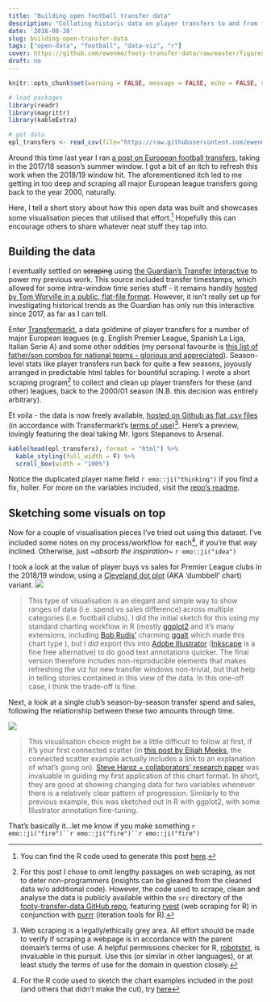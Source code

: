 ```yaml
---
title: "Building open football transfer data"
description: "Collating historic data on player transfers to and from football clubs in major European leagues (with some exploratory visualisation thrown in for good measure)."
date: '2018-08-28'
slug: building-open-transfer-data
tags: ["open-data", "football", "data-viz", "r"]
cover: https://github.com/ewenme/footy-transfer-data/raw/master/figures/chelsea-transfers-web.png
draft: no
---
```


```r
knitr::opts_chunk$set(warning = FALSE, message = FALSE, echo = FALSE, out.width = '100%', dev = 'png')

# load packages
library(readr)
library(magrittr)
library(kableExtra)

# get data
epl_transfers <- read_csv(file="https://raw.githubusercontent.com/ewenme/footy-transfer-data/master/data/english-premier-league-transfers.csv")

```

Around this time last year I ran [a post on European football transfers](https://ewen.io/2017/09/07/unravelling-the-european-football-transfer-window/), taking in the 2017/18 season's summer window. I got a bit of an itch to refresh this work when the 2018/19 window hit. The aforementioned itch led to me getting in too deep and scraping all major European league transfers going back to the year 2000, naturally. 

Here, I tell a short story about how this open data was built and showcases some visualisation pieces that utilised that effort.[^code] Hopefully this can encourage others to share whatever neat stuff they tap into.

## Building the data

I eventually settled on ~~scraping~~ using [the Guardian's Transfer Interactive](https://www.theguardian.com/football/ng-interactive/2017/jun/22/transfer-window-2017-every-deal-in-europes-top-five-leagues) to power my previous work. This source included transfer timestamps, which allowed for some intra-window time series stuff - it remains handily [hosted by Tom Worville in a public, flat-file format](https://github.com/Worville/guardian_transfers). However, it isn't really set up for investigating historical trends as the Guardian has only run this interactive since 2017, as far as I can tell.

Enter [Transfermarkt](https://www.transfermarkt.co.uk/), a data goldmine of player transfers for a number of major European leagues (e.g. English Premier League, Spanish La Liga, Italian Serie A) and some other oddities (my personal favourite is [this list of father/son combos for national teams - glorious and appreciated](https://www.transfermarkt.co.uk/spieler/vatersohnnationalspieler/statistik)). Season-level stats like player transfers run back for quite a few seasons, joyously arranged in predictable html tables for bountiful scraping. I wrote a short scraping program[^scrape] to collect and clean up player transfers for these (and other) leagues, back to the 2000/01 season (N.B. this decision was entirely arbitrary).

Et voila - the data is now freely available, [hosted on Github as flat .csv files](https://github.com/ewenme/footy-transfer-data/tree/master/data) (in accordance with Transfermarkt's [terms of use](https://www.transfermarkt.co.uk/intern/anb))[^legal]. Here's a preview, lovingly featuring the deal taking Mr. Igors Stepanovs to Arsenal.

```r
kable(head(epl_transfers), format = "html") %>% 
  kable_styling(full_width = F) %>% 
  scroll_box(width = "100%")
```

Notice the duplicated player name field `r emo::ji("thinking")` if you find a fix, holler. For more on the variables included, visit the [repo's readme](https://github.com/ewenme/footy-transfer-data/blob/master/README.md).

## Sketching some visuals on top

Now for a couple of visualisation pieces I've tried out using this dataset. I've included some notes on my process/workflow for each[^viz], if you're that way inclined. Otherwise, just *~absorb the inspiration~* `r emo::ji("idea")`

I took a look at the value of player buys vs sales for Premier League clubs in the 2018/19 window, using a [Cleveland dot plot](https://uc-r.github.io/cleveland-dot-plots) (AKA 'dumbbell' chart) variant. 
![](https://github.com/ewenme/footy-transfer-data/raw/master/figures/premier-league-transfer-spend-2018-web.png)

> This type of visualisation is an elegant and simple way to show ranges of data (i.e. spend vs sales difference) across multiple categories (i.e. football clubs). I did the initial sketch for this using my standard charting workflow in R (mostly [ggplot2](https://ggplot2.tidyverse.org/index.html) and it's many extensions, including [Bob Rudis'](https://rud.is/b/) charming [ggalt](https://github.com/hrbrmstr/ggalt) which made this chart type ), but I *did* export this into [Adobe Illustrator](https://www.adobe.com/products/illustrator.html) ([Inkscape](https://inkscape.org/en/) is a fine free alternative) to do good text annotations quicker. The final version therefore includes non-reproducible elements that makes refreshing the viz for new transfer windows non-trivial, but that help in telling stories contained in this view of the data. In this one-off case, I think the trade-off is fine.

Next, a look at a single club's season-by-season transfer spend and sales, following the relationship between these two amounts through time.  

![](https://github.com/ewenme/footy-transfer-data/raw/master/figures/chelsea-transfers-web.png)

> This visualisation choice might be a little difficult to follow at first, if it's your first connected scatter (in [this post by Elijah Meeks](https://medium.com/@Elijah_Meeks/what-charts-do-48ed96f70a74), the connected scatter example actually includes a link to an explanation of what's going on). [Steve Haroz + collaborators' research paper](http://steveharoz.com/research/connected_scatterplot/) was invaluable in guiding my first application of this chart format. In short, they are good at showing changing data for two variables whenever there is a relatively clear pattern of progression. Similarly to the previous example, this was sketched out in R with ggplot2, with some Illustrator annotation fine-tuning.

That's basically it...let me know if you make something `r emo::ji("fire")``r emo::ji("fire")``r emo::ji("fire")`

[^scrape]: For this post I chose to omit lengthy passages on web scraping, as not to deter non-programmers (insights can be gleaned from the cleaned data w/o additional code). However, the code used to scrape, clean and analyse the data is publicly available within the `src` directory of the [footy-transfer-data GitHub repo](https://github.com/ewenme/footy-transfer-data), featuring [rvest](https://github.com/hadley/rvest) (web scraping for R) in conjunction with [purrr](https://github.com/tidyverse/purrr) (iteration tools for R).
[^code]: You can find the R code used to generate this post [here](https://github.com/rbind/ewenme/blob/master/content/blog/2018-09-01-gathering-visualising-open-transfer-data.Rmd).
[^legal]: Web scraping is a legally/ethically grey area. All effort should be made to verify if scraping a webpage is in accordance with the parent domain's terms of use. A helpful permissions checker for R, [robotstxt](https://github.com/ropensci/robotstxt), is invaluable in this pursuit. Use this (or similar in other languages), or at least study the terms of use for the domain in question closely.
[^viz]: For the R code used to sketch the chart examples included in the post (and others that didn't make the cut), try [here](https://github.com/ewenme/footy-transfer-data/blob/master/src/02-viz.R)
